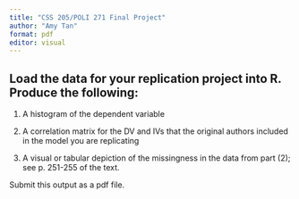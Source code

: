 ```yaml
---
title: "CSS 205/POLI 271 Final Project"
author: "Amy Tan"
format: pdf
editor: visual
---
```


## Load the data for your replication project into R. Produce the following:

1.  A histogram of the dependent variable

2.  A correlation matrix for the DV and IVs that the original authors included in the model you are replicating

3.  A visual or tabular depiction of the missingness in the data from part (2); see p. 251-255 of the text.

Submit this output as a pdf file.
